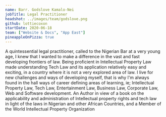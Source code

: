 ```yaml
---
name: Barr. Godslove Kamalo-Nei
jobTitle: Legal Practitioner
headshot: ../images/team/godslove.png
github: lottiecoxon
startDate: 2020-06-18
team: ["Website & Docs", "App East"]
pineappleOnPizza: true
---
```


A quintessential legal practitioner, called to the Nigerian Bar at a very young age, I knew that I wanted to make a difference in the vast and fast developing frontiers of law.
Being proficient in Intellectual Property Law made understanding Tech Law and its application relatively easy and exciting, in a country where it is not a very explored area of law.
I live for new challenges and ways of developing myself, that is why I'm always found in the hall ways of career defining areas of learning, ie; Intellectual Property Law, Tech Law, Entertainment Law, Business Law, Corporate Law, Web and Software development.
An Author in view of a book on the applicability and administration of Intellectual property rights and tech law in light of the laws in Nigerian and other African Countries, and a Member of the World Intellectual Property Organization
